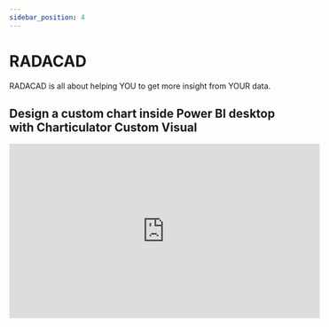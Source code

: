 ```yaml
---
sidebar_position: 4
---
```


# RADACAD

RADACAD is all about helping YOU to get more insight from YOUR data.

## Design a custom chart inside Power BI desktop with Charticulator Custom Visual

<iframe width="560" height="315" src="https://www.youtube.com/embed/xtyxTNnEvnw?si=oaVOmTvye1aMOcKa" title="YouTube video player" frameborder="0" allow="accelerometer; autoplay; clipboard-write; encrypted-media; gyroscope; picture-in-picture; web-share" referrerpolicy="strict-origin-when-cross-origin" allowfullscreen></iframe>